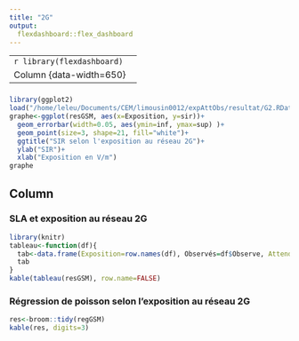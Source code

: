 ```yaml
---
title: "2G"
output: 
  flexdashboard::flex_dashboard
---
```


--------------------------------------------------------------------
```r
library(flexdashboard)
```

Column {data-width=650}
-----------------------------------------------------------------------

###

```r
library(ggplot2)
load("/home/leleu/Documents/CEM/limousin0012/expAttObs/resultat/G2.RData")
graphe<-ggplot(resGSM, aes(x=Exposition, y=sir))+
  geom_errorbar(width=0.05, aes(ymin=inf, ymax=sup) )+
  geom_point(size=3, shape=21, fill="white")+
  ggtitle("SIR selon l'exposition au réseau 2G")+
  ylab("SIR")+
  xlab("Exposition en V/m")
graphe
```

Column {data-width=350}
-----------------------------------------------------------------------

### SLA et exposition au réseau 2G

```r
library(knitr)
tableau<-function(df){
  tab<-data.frame(Exposition=row.names(df), Observés=df$Observe, Attendus=round(df$Attendus,2),SIR=round(df$sir,2), inf=round(df$inf,2), sup=round(df$sup,2))
  tab
}
kable(tableau(resGSM), row.name=FALSE)
```

### Régression de poisson selon l'exposition au réseau 2G

```r
res<-broom::tidy(regGSM)
kable(res, digits=3)

```

